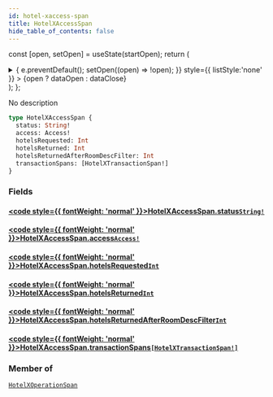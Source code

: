 ```yaml
---
id: hotel-xaccess-span
title: HotelXAccessSpan
hide_table_of_contents: false
---
```






const [open, setOpen] = useState(startOpen);
return (
<details {...(open ? { open: true } : {})} className="details" style={{ border:'none', boxShadow:'none', background:'var(--ifm-background-color)' }}>
<summary
onClick={(e) => {
e.preventDefault();
setOpen((open) => !open);
}}
style={{ listStyle:'none' }} >
{open ? dataOpen : dataClose}
</summary>
{open && children}
</details>
);
};

No description

```graphql
type HotelXAccessSpan {
  status: String!
  access: Access!
  hotelsRequested: Int
  hotelsReturned: Int
  hotelsReturnedAfterRoomDescFilter: Int
  transactionSpans: [HotelXTransactionSpan!]
}
```

### Fields

#### [<code style={{ fontWeight: 'normal' }}>HotelXAccessSpan.<b>status</b></code>](#)<Bullet />[`String!`](/api/scalars/string) <Badge class="badge badge--secondary" text="non-null"/> <Badge class="badge badge--secondary" text="scalar"/>

>

#### [<code style={{ fontWeight: 'normal' }}>HotelXAccessSpan.<b>access</b></code>](#)<Bullet />[`Access!`](/api/objects/access) <Badge class="badge badge--secondary" text="non-null"/> <Badge class="badge badge--secondary" text="object"/>

>

#### [<code style={{ fontWeight: 'normal' }}>HotelXAccessSpan.<b>hotelsRequested</b></code>](#)<Bullet />[`Int`](/api/scalars/int) <Badge class="badge badge--secondary" text="scalar"/>

>

#### [<code style={{ fontWeight: 'normal' }}>HotelXAccessSpan.<b>hotelsReturned</b></code>](#)<Bullet />[`Int`](/api/scalars/int) <Badge class="badge badge--secondary" text="scalar"/>

>

#### [<code style={{ fontWeight: 'normal' }}>HotelXAccessSpan.<b>hotelsReturnedAfterRoomDescFilter</b></code>](#)<Bullet />[`Int`](/api/scalars/int) <Badge class="badge badge--secondary" text="scalar"/>

>

#### [<code style={{ fontWeight: 'normal' }}>HotelXAccessSpan.<b>transactionSpans</b></code>](#)<Bullet />[`[HotelXTransactionSpan!]`](/api/objects/hotel-xtransaction-span) <Badge class="badge badge--secondary" text="list"/> <Badge class="badge badge--secondary" text="object"/>

>

### Member of

[`HotelXOperationSpan`](/api/objects/hotel-xoperation-span) <Badge class="badge badge--secondary" text="object"/>
